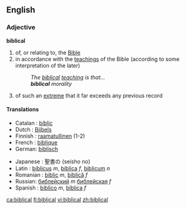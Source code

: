 ==English==
===Adjective===
'''biblical'''
# of, or relating to, the [[Bible]]
# in accordance with the [[teaching]]s of the Bible (according to some interpretation of the later)
#: ''The [[biblical]] [[teaching]] is that...''
#: '''''biblical''' morality''
# of such an [[extreme]] that it far exceeds any previous record

====Translations====
{{top}}
* Catalan : [[bíblic]]
* Dutch : [[Bijbels]]
* Finnish : [[raamatullinen]] (1-2)
* French : [[biblique]]
* German: [[biblisch]]
{{mid}}
* Japanese : 聖書の (seisho no)
* Latin : [[biblicus]] ''m'', [[biblica]] ''f'', [[biblicum]] ''n''
* Romanian : [[biblic]] ''m'', [[biblică]] ''f''
* Russian: [[библейский]] ''m'' [[библейская]] ''f''
* Spanish : [[bíblico]] ''m'', [[bíblica]] ''f''
{{bottom}}

[[ca:biblical]]
[[fi:biblical]]
[[vi:biblical]]
[[zh:biblical]]